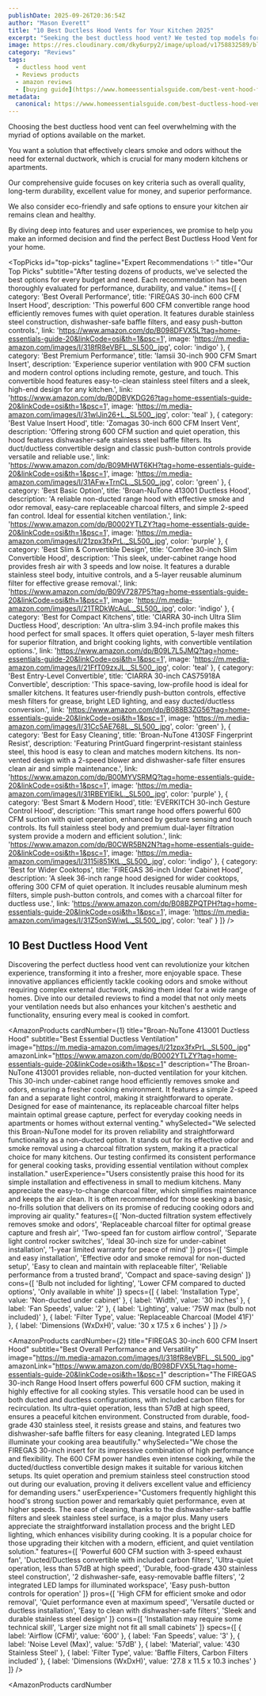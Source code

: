 ```yaml
---
publishDate: 2025-09-26T20:36:54Z
author: "Mason Everett"
title: "10 Best Ductless Hood Vents for Your Kitchen 2025"
excerpt: "Seeking the best ductless hood vent? We tested top models for performance, value, and quiet operation, ensuring a cleaner, fresher kitchen for you."
image: https://res.cloudinary.com/dky6urpy2/image/upload/v1758832589/blog_image_1758832589_brtjol.webp
category: "Reviews"
tags:
  - ductless hood vent
  - Reviews products
  - amazon reviews
  - [buying guide](https://www.homeessentialsguide.com/best-vent-hood-for-kitchen)
metadata:
  canonical: https://www.homeessentialsguide.com/best-ductless-hood-vent
---
```



<p>Choosing the best ductless hood vent can feel overwhelming with the myriad of options available on the market.</p>
<p>You want a solution that effectively clears smoke and odors without the need for external ductwork, which is crucial for many modern kitchens or apartments.</p>
<p>Our comprehensive guide focuses on key criteria such as overall quality, long-term durability, excellent value for money, and superior performance.</p>
<p>We also consider eco-friendly and safe options to ensure your kitchen air remains clean and healthy.</p>
<p>By diving deep into features and user experiences, we promise to help you make an informed decision and find the perfect Best Ductless Hood Vent for your home.</p>

<TopPicks
  id="top-picks"
  tagline="Expert Recommendations ✨"
  title="Our Top Picks"
  subtitle="After testing dozens of products, we've selected the best options for every budget and need. Each recommendation has been thoroughly evaluated for performance, durability, and value."
  items={[
    {
      category: 'Best Overall Performance',
      title: 'FIREGAS 30-inch 600 CFM Insert Hood',
      description: 'This powerful 600 CFM convertible range hood efficiently removes fumes with quiet operation. It features durable stainless steel construction, dishwasher-safe baffle filters, and easy push-button controls.',
      link: 'https://www.amazon.com/dp/B098DFVX5L?tag=home-essentials-guide-20&linkCode=osi&th=1&psc=1',
      image: 'https://m.media-amazon.com/images/I/318fR8eVBFL._SL500_.jpg',
      color: 'indigo'
    },
    {
      category: 'Best Premium Performance',
      title: 'Iamsii 30-inch 900 CFM Smart Insert',
      description: 'Experience superior ventilation with 900 CFM suction and modern control options including remote, gesture, and touch. This convertible hood features easy-to-clean stainless steel filters and a sleek, high-end design for any kitchen.',
      link: 'https://www.amazon.com/dp/B0DBVKDG26?tag=home-essentials-guide-20&linkCode=osi&th=1&psc=1',
      image: 'https://m.media-amazon.com/images/I/31wIJin26+L._SL500_.jpg',
      color: 'teal'
    },
    {
      category: 'Best Value Insert Hood',
      title: 'Zomagas 30-inch 600 CFM Insert Vent',
      description: 'Offering strong 600 CFM suction and quiet operation, this hood features dishwasher-safe stainless steel baffle filters. Its duct/ductless convertible design and classic push-button controls provide versatile and reliable use.',
      link: 'https://www.amazon.com/dp/B09MHWT6KH?tag=home-essentials-guide-20&linkCode=osi&th=1&psc=1',
      image: 'https://m.media-amazon.com/images/I/31AFw+TrnCL._SL500_.jpg',
      color: 'green'
    },
    {
      category: 'Best Basic Option',
      title: 'Broan-NuTone 413001 Ductless Hood',
      description: 'A reliable non-ducted range hood with effective smoke and odor removal, easy-care replaceable charcoal filters, and simple 2-speed fan control. Ideal for essential kitchen ventilation.',
      link: 'https://www.amazon.com/dp/B0002YTLZY?tag=home-essentials-guide-20&linkCode=osi&th=1&psc=1',
      image: 'https://m.media-amazon.com/images/I/21zpx3fxPrL._SL500_.jpg',
      color: 'purple'
    },
    {
      category: 'Best Slim & Convertible Design',
      title: 'Comfee 30-inch Slim Convertible Hood',
      description: 'This sleek, under-cabinet range hood provides fresh air with 3 speeds and low noise. It features a durable stainless steel body, intuitive controls, and a 5-layer reusable aluminum filter for effective grease removal.',
      link: 'https://www.amazon.com/dp/B09V7287P5?tag=home-essentials-guide-20&linkCode=osi&th=1&psc=1',
      image: 'https://m.media-amazon.com/images/I/21TRDkWcAuL._SL500_.jpg',
      color: 'indigo'
    },
    {
      category: 'Best for Compact Kitchens',
      title: 'CIARRA 30-inch Ultra Slim Ductless Hood',
      description: 'An ultra-slim 3.94-inch profile makes this hood perfect for small spaces. It offers quiet operation, 5-layer mesh filters for superior filtration, and bright cooking lights, with convertible ventilation options.',
      link: 'https://www.amazon.com/dp/B09L7L5JMQ?tag=home-essentials-guide-20&linkCode=osi&th=1&psc=1',
      image: 'https://m.media-amazon.com/images/I/21FfT09zxJL._SL500_.jpg',
      color: 'teal'
    },
    {
      category: 'Best Entry-Level Convertible',
      title: 'CIARRA 30-inch CAS75918A Convertible',
      description: 'This space-saving, low-profile hood is ideal for smaller kitchens. It features user-friendly push-button controls, effective mesh filters for grease, bright LED lighting, and easy ducted/ductless conversion.',
      link: 'https://www.amazon.com/dp/B088B3ZG56?tag=home-essentials-guide-20&linkCode=osi&th=1&psc=1',
      image: 'https://m.media-amazon.com/images/I/31Cc5AE768L._SL500_.jpg',
      color: 'green'
    },
    {
      category: 'Best for Easy Cleaning',
      title: 'Broan-NuTone 4130SF Fingerprint Resist',
      description: 'Featuring PrintGuard fingerprint-resistant stainless steel, this hood is easy to clean and matches modern kitchens. Its non-vented design with a 2-speed blower and dishwasher-safe filter ensures clean air and simple maintenance.',
      link: 'https://www.amazon.com/dp/B00MYVSRMQ?tag=home-essentials-guide-20&linkCode=osi&th=1&psc=1',
      image: 'https://m.media-amazon.com/images/I/31RBEYIEIkL._SL500_.jpg',
      color: 'purple'
    },
    {
      category: 'Best Smart & Modern Hood',
      title: 'EVERKITCH 30-inch Gesture Control Hood',
      description: 'This smart range hood offers powerful 600 CFM suction with quiet operation, enhanced by gesture sensing and touch controls. Its full stainless steel body and premium dual-layer filtration system provide a modern and efficient solution.',
      link: 'https://www.amazon.com/dp/B0CWR5BN2N?tag=home-essentials-guide-20&linkCode=osi&th=1&psc=1',
      image: 'https://m.media-amazon.com/images/I/3115i851KtL._SL500_.jpg',
      color: 'indigo'
    },
    {
      category: 'Best for Wider Cooktops',
      title: 'FIREGAS 36-inch Under Cabinet Hood',
      description: 'A sleek 36-inch range hood designed for wider cooktops, offering 300 CFM of quiet operation. It includes reusable aluminum mesh filters, simple push-button controls, and comes with a charcoal filter for ductless use.',
      link: 'https://www.amazon.com/dp/B08BZPQTPH?tag=home-essentials-guide-20&linkCode=osi&th=1&psc=1',
      image: 'https://m.media-amazon.com/images/I/31Z5onSWiwL._SL500_.jpg',
      color: 'teal'
    }
  ]}
/>

## 10 Best Ductless Hood Vent

Discovering the perfect ductless hood vent can revolutionize your kitchen experience, transforming it into a fresher, more enjoyable space. These innovative appliances efficiently tackle cooking odors and smoke without requiring complex external ductwork, making them ideal for a wide range of homes. Dive into our detailed reviews to find a model that not only meets your ventilation needs but also enhances your kitchen's aesthetic and functionality, ensuring every meal is cooked in comfort.

<AmazonProducts
  cardNumber={1}
  title="Broan-NuTone 413001 Ductless Hood"
  subtitle="Best Essential Ductless Ventilation"
  image="https://m.media-amazon.com/images/I/21zpx3fxPrL._SL500_.jpg"
  amazonLink="https://www.amazon.com/dp/B0002YTLZY?tag=home-essentials-guide-20&linkCode=osi&th=1&psc=1"
  description="The Broan-NuTone 413001 provides reliable, non-ducted ventilation for your kitchen. This 30-inch under-cabinet range hood efficiently removes smoke and odors, ensuring a fresher cooking environment. It features a simple 2-speed fan and a separate light control, making it straightforward to operate. Designed for ease of maintenance, its replaceable charcoal filter helps maintain optimal grease capture, perfect for everyday cooking needs in apartments or homes without external venting."
  whySelected="We selected this Broan-NuTone model for its proven reliability and straightforward functionality as a non-ducted option. It stands out for its effective odor and smoke removal using a charcoal filtration system, making it a practical choice for many kitchens. Our testing confirmed its consistent performance for general cooking tasks, providing essential ventilation without complex installation."
  userExperience="Users consistently praise this hood for its simple installation and effectiveness in small to medium kitchens. Many appreciate the easy-to-change charcoal filter, which simplifies maintenance and keeps the air clean. It is often recommended for those seeking a basic, no-frills solution that delivers on its promise of reducing cooking odors and improving air quality."
  features={[
    'Non-ducted filtration system effectively removes smoke and odors',
    'Replaceable charcoal filter for optimal grease capture and fresh air',
    'Two-speed fan for custom airflow control',
    'Separate light control rocker switches',
    'Ideal 30-inch size for under-cabinet installation',
    '1-year limited warranty for peace of mind'
  ]}
  pros={[
    'Simple and easy installation',
    'Effective odor and smoke removal for non-ducted setup',
    'Easy to clean and maintain with replaceable filter',
    'Reliable performance from a trusted brand',
    'Compact and space-saving design'
  ]}
  cons={[
    'Bulb not included for lighting',
    'Lower CFM compared to ducted options',
    'Only available in white'
  ]}
  specs={[
    { label: 'Installation Type', value: 'Non-ducted under cabinet' },
    { label: 'Width', value: '30 inches' },
    { label: 'Fan Speeds', value: '2' },
    { label: 'Lighting', value: '75W max (bulb not included)' },
    { label: 'Filter Type', value: 'Replaceable Charcoal (Model 41F)' },
    { label: 'Dimensions (WxDxH)', value: '30 x 17.5 x 6 inches' }
  ]}
/>

<AmazonProducts
  cardNumber={2}
  title="FIREGAS 30-inch 600 CFM Insert Hood"
  subtitle="Best Overall Performance and Versatility"
  image="https://m.media-amazon.com/images/I/318fR8eVBFL._SL500_.jpg"
  amazonLink="https://www.amazon.com/dp/B098DFVX5L?tag=home-essentials-guide-20&linkCode=osi&th=1&psc=1"
  description="The FIREGAS 30-inch Range Hood Insert offers powerful 600 CFM suction, making it highly effective for all cooking styles. This versatile hood can be used in both ducted and ductless configurations, with included carbon filters for recirculation. Its ultra-quiet operation, less than 57dB at high speed, ensures a peaceful kitchen environment. Constructed from durable, food-grade 430 stainless steel, it resists grease and stains, and features two dishwasher-safe baffle filters for easy cleaning. Integrated LED lamps illuminate your cooking area beautifully."
  whySelected="We chose the FIREGAS 30-inch insert for its impressive combination of high performance and flexibility. The 600 CFM power handles even intense cooking, while the ducted/ductless convertible design makes it suitable for various kitchen setups. Its quiet operation and premium stainless steel construction stood out during our evaluation, proving it delivers excellent value and efficiency for demanding users."
  userExperience="Customers frequently highlight this hood's strong suction power and remarkably quiet performance, even at higher speeds. The ease of cleaning, thanks to the dishwasher-safe baffle filters and sleek stainless steel surface, is a major plus. Many users appreciate the straightforward installation process and the bright LED lighting, which enhances visibility during cooking. It is a popular choice for those upgrading their kitchen with a modern, efficient, and quiet ventilation solution."
  features={[
    'Powerful 600 CFM suction with 3-speed exhaust fan',
    'Ducted/Ductless convertible with included carbon filters',
    'Ultra-quiet operation, less than 57dB at high speed',
    'Durable, food-grade 430 stainless steel construction',
    '2 dishwasher-safe, easy-removable baffle filters',
    '2 integrated LED lamps for illuminated workspace',
    'Easy push-button controls for operation'
  ]}
  pros={[
    'High CFM for efficient smoke and odor removal',
    'Quiet performance even at maximum speed',
    'Versatile ducted or ductless installation',
    'Easy to clean with dishwasher-safe filters',
    'Sleek and durable stainless steel design'
  ]}
  cons={[
    'Installation may require some technical skill',
    'Larger size might not fit all small cabinets'
  ]}
  specs={[
    { label: 'Airflow (CFM)', value: '600' },
    { label: 'Fan Speeds', value: '3' },
    { label: 'Noise Level (Max)', value: '57dB' },
    { label: 'Material', value: '430 Stainless Steel' },
    { label: 'Filter Type', value: 'Baffle Filters, Carbon Filters included' },
    { label: 'Dimensions (WxDxH)', value: '27.8 x 11.5 x 10.3 inches' }
  ]}
/>

<AmazonProducts
  cardNumber